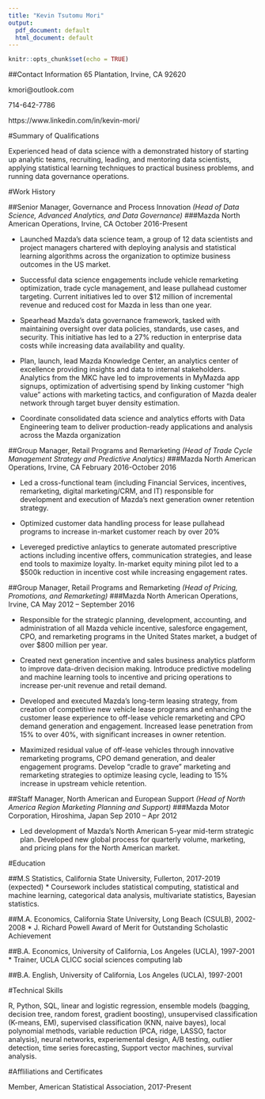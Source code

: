 ```yaml
---
title: "Kevin Tsutomu Mori"
output:
  pdf_document: default
  html_document: default
---
```


```r
knitr::opts_chunk$set(echo = TRUE)
```
##Contact Information
65 Plantation, Irvine, CA 92620

kmori@outlook.com

714-642-7786

https://www.linkedin.com/in/kevin-mori/

#Summary of Qualifications

Experienced head of data science with a demonstrated history of starting up analytic teams, recruiting, leading, and mentoring data scientists, applying statistical learning techniques to practical business problems, and running data governance operations.

#Work History

##Senior Manager, Governance and Process Innovation *(Head of Data Science, Advanced Analytics, and Data Governance)*
###Mazda North American Operations, Irvine, CA October 2016-Present

* Launched Mazda's data science team, a group of 12 data scientists and project managers chartered with deploying analysis and statistical learning algorithms across the organization to optimize business outcomes in the US market.

* Successful data science engagements include vehicle remarketing optimization, trade cycle management, and lease pullahead customer targeting.  Current initiatives led to over $12 million of incremental revenue and reduced cost for Mazda in less than one year.

* Spearhead Mazda's data governance framework, tasked with maintaining oversight over data policies, standards, use cases, and security.  This initiative has led to a 27% reduction in enterprise data costs while increasing data availability and quality. 

* Plan, launch, lead Mazda Knowledge Center, an analytics center of excellence providing insights and data to internal stakeholders.  Analytics from the MKC have led to improvements in MyMazda app signups, optimization of advertising spend by linking customer "high value" actions with marketing tactics, and configuration of Mazda dealer network through target buyer density estimation.

* Coordinate consolidated data science and analytics efforts with Data Engineering team to deliver production-ready applications and analysis across the Mazda organization

##Group Manager, Retail Programs and Remarketing *(Head of Trade Cycle Management Strategy and Predictive Analytics)*
###Mazda North American Operations, Irvine, CA February 2016-October 2016

* Led a cross-functional team (including Financial Services, incentives, remarketing, digital marketing/CRM, and IT) responsible for development and execution of Mazda's next generation owner retention strategy.

* Optimized customer data handling process for lease pullahead programs to increase in-market customer reach by over 20% 

* Levereged predictive anlaytics to generate automated prescriptive actions including incentive offers, communication strategies, and lease end tools to maximize loyalty.  In-market equity mining pilot led to a $500k reduction in incentive cost while increasing engagement rates.

##Group Manager, Retail Programs and Remarketing *(Head of Pricing, Promotions, and Remarketing)*
###Mazda North American Operations, Irvine, CA May 2012 – September 2016

* Responsible for the strategic planning, development, accounting, and administration of all Mazda vehicle incentive, salesforce engagement, CPO, and remarketing programs in the United States market, a budget of over $800 million per year.

* Created next generation incentive and sales business analytics platform to improve data-driven decision making. Introduce predictive modeling and machine learning tools to incentive and pricing operations to increase per-unit revenue and retail demand.

* Developed and executed Mazda's long-term leasing strategy, from creation of competitive new vehicle lease programs and enhancing the customer lease experience to off-lease vehicle remarketing and CPO demand generation and engagement.  Increased lease penetration from 15% to over 40%, with significant increases in owner retention.

* Maximized residual value of off-lease vehicles through innovative remarketing programs, CPO demand generation, and dealer engagement programs. Develop “cradle to grave” marketing and remarketing strategies to optimize leasing cycle, leading to 15% increase in upstream vehicle retention.

##Staff Manager, North American and European Support *(Head of North America Region Marketing Planning and Support)*
###Mazda Motor Corporation, Hiroshima, Japan Sep 2010 – Apr 2012

* Led development of Mazda's North American 5-year mid-term strategic plan. Developed new global process for quarterly volume, marketing, and pricing plans for the North American market.

#Education

##M.S Statistics, California State University, Fullerton, 2017-2019 (expected)
* Coursework includes statistical computing, statistical and machine learning, categorical data analysis, multivariate statistics, Bayesian statistics. 

##M.A. Economics, California State University, Long Beach (CSULB), 2002-2008
* J. Richard Powell Award of Merit for Outstanding Scholastic Achievement

##B.A. Economics, University of California, Los Angeles (UCLA), 1997-2001
* Trainer, UCLA CLICC social sciences computing lab

##B.A. English, University of California, Los Angeles (UCLA), 1997-2001

#Technical Skills

R, Python, SQL, linear and logistic regression, ensemble models (bagging, decision tree, random forest, gradient boosting), unsupervised classification (K-means, EM), supervised classification (KNN, naive bayes), local polynomial methods, variable reduction (PCA, ridge, LASSO, factor analysis), neural networks, experiemental design, A/B testing, outlier detection, time series forecasting, Support vector machines, survival analysis.


#Affliliations and Certificates

Member, American Statistical Association, 2017-Present